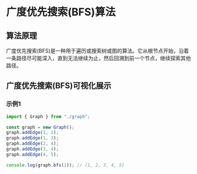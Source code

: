 # 广度优先搜索(BFS)算法

## 算法原理

广度优先搜索(BFS)是一种用于遍历或搜索树或图的算法。它从根节点开始，沿着一条路径尽可能深入，直到无法继续为止，然后回溯到前一个节点，继续探索其他路径。

## 广度优先搜索(BFS)可视化展示

### 示例1

```typescript
import { Graph } from "./graph";

const graph = new Graph();
graph.addEdge(1, 2);
graph.addEdge(1, 3);
graph.addEdge(2, 4);
graph.addEdge(3, 4);
graph.addEdge(4, 5);

console.log(graph.bfs(1)); // [1, 2, 3, 4, 5]
```

<BFSVisualization />